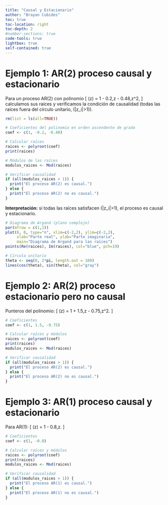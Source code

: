 ```yaml
---
title: "Causal y Estacionario"
author: "Brayan Cubides"
toc: true
toc-location: right
toc-depth: 2
#number-sections: true
code-tools: true
lightbox: true
self-contained: true   
---
```


# Ejemplo 1: AR(2) proceso causal y estacionario

Para un proceso AR(2) con polinomio
\[
\phi(z) = 1 - 0.2\,z - 0.48\,z^2,
\]
calculamos sus raíces y verificamos la condición de causalidad (todas las raíces fuera del círculo unitario, \(|z_i|>1\)).

```r
rm(list = ls(all=TRUE))

# Coeficientes del polinomio en orden ascendente de grado
coef <- c(1, -0.2, -0.48)

# Calcular raíces
raices <- polyroot(coef)
print(raices)

# Módulos de las raíces
modulos_raices <- Mod(raices)

# Verificar causalidad
if (all(modulos_raices > 1)) {
  print("El proceso AR(2) es causal.")
} else {
  print("El proceso AR(2) no es causal.")
}
```

**Interpretación:** si todas las raíces satisfacen \(|z_i|>1\), el proceso es causal y estacionario.

```r
# Diagrama de Argand (plano complejo)
par(mfrow = c(1,1))
plot(0, 0, type="n", xlim=c(-2,2), ylim=c(-2,2),
     xlab="Parte real", ylab="Parte imaginaria",
     main="Diagrama de Argand para las raíces")
points(Re(raices), Im(raices), col="blue", pch=19)

# Círculo unitario
theta <- seq(0, 2*pi, length.out = 100)
lines(cos(theta), sin(theta), col="gray")
```

# Ejemplo 2: AR(2) proceso estacionario pero **no** causal

Punteros del polinomio:
\[
\phi(z) = 1 + 1.5\,z - 0.75\,z^2.
\]

```r
# Coeficientes
coef <- c(1, 1.5, -0.75)

# Calcular raíces y módulos
raices <- polyroot(coef)
print(raices)
modulos_raices <- Mod(raices)

# Verificar causalidad
if (all(modulos_raices > 1)) {
  print("El proceso AR(2) es causal.")
} else {
  print("El proceso AR(2) no es causal.")
}
```

# Ejemplo 3: AR(1) proceso causal y estacionario

Para AR(1):
\[
\phi(z) = 1 - 0.8\,z.
\]

```r
# Coeficientes
coef <- c(1, -0.8)

# Calcular raíces y módulos
raices <- polyroot(coef)
print(raices)
modulos_raices <- Mod(raices)

# Verificar causalidad
if (all(modulos_raices > 1)) {
  print("El proceso AR(1) es causal.")
} else {
  print("El proceso AR(1) no es causal.")
}
```
